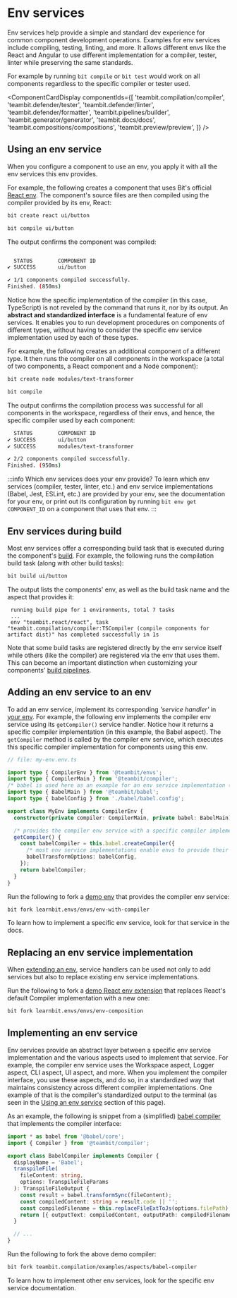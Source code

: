 
# Env services

Env services help provide a simple and standard dev experience for common component development operations. Examples for env services include compiling, testing, linting, and more.
It allows different envs like the React and Angular to use different implementation for a compiler, tester, linter while preserving the same standards. 

For example by running `bit compile` or `bit test` would work on all components regardless to the specific compiler or tester used. 

<ComponentCardDisplay
  componentIds={[
    'teambit.compilation/compiler',
    'teambit.defender/tester',
    'teambit.defender/linter',
    'teambit.defender/formatter',
    'teambit.pipelines/builder',
    'teambit.generator/generator',
    'teambit.docs/docs',
    'teambit.compositions/compositions',
    'teambit.preview/preview',
  ]}
/>

## Using an env service

When you configure a component to use an env, you apply it with all the env services this env provides.

For example, the following creates a component that uses Bit's official [React env](https://bit.dev/docs/frameworks/react/react-overview).
The component's source files are then compiled using the compiler provided by its env, React:

```bash
bit create react ui/button
```

```bash
bit compile ui/button
```

The output confirms the component was compiled:

```bash

  STATUS        COMPONENT ID
✔ SUCCESS       ui/button

✔ 1/1 components compiled successfully.
Finished. (850ms)
```

Notice how the specific implementation of the compiler (in this case, TypeScript) is not reveled by the command that runs it, nor by its output.
An **abstract and standardized interface** is a fundamental feature of env services.
It enables you to run development procedures on components of different types, without having to consider the specific env service implementation used by each of these types.

For example, the following creates an additional component of a different type. It then runs the compiler on all components in the workspace (a total of two components, a React component and a Node component):

```bash
bit create node modules/text-transformer
```

```bash
bit compile
```

The output confirms the compilation process was successful for all components in the workspace, regardless of their envs, and hence, the specific compiler used by each component:

```bash
  STATUS        COMPONENT ID
✔ SUCCESS       ui/button
✔ SUCCESS       modules/text-transformer

✔ 2/2 components compiled successfully.
Finished. (950ms)
```

:::info Which env services does your env provide?
To learn which env services (compiler, tester, linter, etc.) and env service implementations (Babel, Jest, ESLint, etc.) are provided by your env, see the documentation for your env, or print out its configuration by running `bit env get COMPONENT_ID` on a component that uses that env.
:::

## Env services during build

Most env services offer a corresponding build task that is executed during the component's [build](https://bit.dev/docs/dev-services/builder/builder-overview).
For example, the following runs the compilation build task (along with other build tasks):

```bash
bit build ui/button
```

The output lists the components' env, as well as the build task name and the aspect that provides it:

```plaintext
 running build pipe for 1 environments, total 7 tasks
 ...
 env "teambit.react/react", task "teambit.compilation/compiler:TSCompiler (compile components for artifact dist)" has completed successfully in 1s
```

Note that some build tasks are registered directly by the env service itself while others (like the compiler) are registered via the env that uses them. This can become an important distinction when customizing your components' [build pipelines](https://bit.dev/docs/dev-services/builder/build-pipelines).

## Adding an env service to an env

To add an env service, implement its corresponding _'service handler'_ in [your env](https://bit.dev/docs/envs/composing-env). For example, the following env implements the compiler env service using its `getCompiler()` service handler.
Notice how it returns a specific compiler implementation (in this example, the Babel aspect). The `getCompiler` method is called by the compiler env service, which executes this specific compiler implementation for components using this env.

<CompilerEnvService />

```ts
// file: my-env.env.ts

import type { CompilerEnv } from '@teambit/envs';
import type { CompilerMain } from '@teambit/compiler';
/* babel is used here as an example for an env service implementation (in this case, a compiler) */
import type { BabelMain } from '@teambit/babel';
import type { babelConfig } from './babel/babel.config';

export class MyEnv implements CompilerEnv {
  constructor(private compiler: CompilerMain, private babel: BabelMain) {}

  /* provides the compiler env service with a specific compiler implementation */
  getCompiler() {
    const babelCompiler = this.babel.createCompiler({
      /* most env service implementations enable envs to provide their own config */
      babelTransformOptions: babelConfig,
    });
    return babelCompiler;
  }
}
```

Run the following to fork a [demo env](https://bit.cloud/learnbit/envs/envs/env-with-compiler) that provides the compiler env service:

```bash
bit fork learnbit.envs/envs/env-with-compiler
```

To learn how to implement a specific env service, look for that service in the docs.

<!-- TODO: add page: 'Creating a new env' and link to it -->

## Replacing an env service implementation

When [extending an env](https://bit.dev/docs/envs/composing-env), service handlers can be used not only to add services but also to replace existing env service implementations.

Run the following to fork a [demo React env extension](https://bit.cloud/learnbit/envs/envs/env-composition) that replaces React's default Compiler implementation with a new one:

```bash
bit fork learnbit.envs/envs/env-composition
```

## Implementing an env service

Env services provide an abstract layer between a specific env service implementation and the various aspects used to implement that service.
For example, the compiler env service uses the Workspace aspect, Logger aspect, CLI aspect, UI aspect, and more.
When you implement the compiler interface, you use these aspects, and do so, in a standardized way that maintains consistency across different compiler implementations.
One example of that is the compiler's standardized output to the terminal (as seen in the [Using an env service](#using-an-env-service) section of this page).

As an example, the following is snippet from a (simplified) [babel compiler](https://bit.cloud/teambit/compilation/examples/aspects/babel-compiler) that implements the compiler interface:

```ts
import * as babel from '@babel/core';
import { Compiler } from '@teambit/compiler';

export class BabelCompiler implements Compiler {
  displayName = 'Babel';
  transpileFile(
    fileContent: string,
    options: TranspileFileParams
  ): TranspileFileOutput {
    const result = babel.transformSync(fileContent);
    const compiledContent: string = result.code || '';
    const compiledFilename = this.replaceFileExtToJs(options.filePath);
    return [{ outputText: compiledContent, outputPath: compiledFilename }];
  }

  // ...
}
```

Run the following to fork the above demo compiler:

```bash
bit fork teambit.compilation/examples/aspects/babel-compiler
```

To learn how to implement other env services, look for the specific env service documentation.
